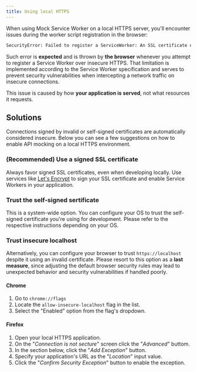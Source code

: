 ```yaml
---
title: Using local HTTPS
---
```


When using Mock Service Worker on a local HTTPS server, you'll encounter issues during the worker script registration in the browser:

```txt copyable=false
SecurityError: Failed to register a ServiceWorker: An SSL certificate error occurred when fetching the script.
```

Such error is **expected** and is thrown by **the browser** whenever you attempt to register a Service Worker over insecure HTTPS. That limitation is implemented according to the Service Worker specification and serves to prevent security vulnerabilities when intercepting a network traffic on insecure connections.

<Hint mode="warning">
  This issue is caused by how <strong>your application is served</strong>, not
  what resources it requests.
</Hint>

## Solutions

Connections signed by invalid or self-signed certificates are automatically considered insecure. Below you can see a few suggestions on how to enable API mocking on a local HTTPS environment.

### (Recommended) Use a signed SSL certificate

Always favor signed SSL certificates, even when developing locally. Use services like [Let's Encrypt](https://letsencrypt.org/) to sign your SSL certificate and enable Service Workers in your application.

### Trust the self-signed sertificate

This is a system-wide option. You can configure your OS to trust the self-signed certificate you're using for development. Please refer to the respective instructions depending on your OS.

### Trust insecure localhost

Alternatively, you can configure your browser to trust `https://localhost` despite it using an invalid certificate. Please resort to this option as a **last measure**, since adjusting the default browser security rules may lead to unexpected behavior and security vulnerabilities if handled poorly.

#### Chrome

1. Go to `chrome://flags`
1. Locate the `allow-insecure-localhost` flag in the list.
1. Select the "Enabled" option from the flag's dropdown.

#### Firefox

1. Open your local HTTPS application.
1. On the "_Connection is not secture_" screen click the "_Advanced_" buttom.
1. In the section below, click the "_Add Exception_" button.
1. Specify your application's URL as the "_Location_" input value.
1. Click the "_Confirm Security Exception_" button to enable the exception.
